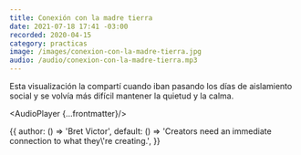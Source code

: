 ```yaml
---
title: Conexión con la madre tierra
date: 2021-07-18 17:41 -03:00
recorded: 2020-04-15
category: practicas
image: /images/conexion-con-la-madre-tierra.jpg
audio: /audio/conexion-con-la-madre-tierra.mp3
---
```

Esta visualización la compartí cuando iban pasando los días de aislamiento
social y se volvía más difícil mantener la quietud y la calma.

<AudioPlayer {...frontmatter}/>

<Quote client:idle>
{{
  author: () => 'Bret Victor',
  default: () => 'Creators need an immediate connection to what they\'re creating.',
}}
</Quote>
